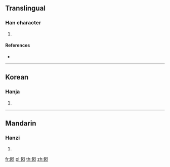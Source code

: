 {{character info/new}}
==Translingual==

===Han character===
{{Han char|rn=184|rad=食|as=09|sn=18|four=81721|canj=OIHON}}

# {{defn|Han|sort=食09}}

====References====
* {{Han ref|kx=1423.050|dkj=44273|dj=1948.280|hdz=74465.100|uh=9930|ud=39216|bh=EF54|bd=61268}}

----

==Korean==

===Hanja===
{{ko-hanja|hangeul=전|eumhun=|rv=jeon|mr=chŏn|y=cen}}

# {{defn|lang=ko|sort=食09}}

----

==Mandarin==

===Hanzi===
{{cmn-hanzi|pin=[[jiān]] ([[jian1]])|wg=chien<sup>1</sup>}}

# {{defn|lang=cmn|sort=食09}}

[[fr:餰]]
[[pl:餰]]
[[th:餰]]
[[zh:餰]]